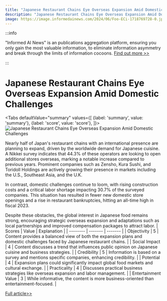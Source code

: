 ```yaml
---
title: "Japanese Restaurant Chains Eye Overseas Expansion Amid Domestic Challenges"
description: "Japanese Restaurant Chains Eye Overseas Expansion Amid Domestic Challenges"
image: https://image.informedainews.com/2024/06/Foo-ECi-1718769728-0.jpg
---
```



:::info

"Informed AI News" is an publications aggregation platform, ensuring you only gain the most valuable information, to eliminate information asymmetry and break through the limits of information cocoons.  [Find out more >>](/)

:::

# Japanese Restaurant Chains Eye Overseas Expansion Amid Domestic Challenges


<Tabs
	defaultValue="summary"
	values={[
	{label: 'summary', value: 'summary'},
	{label: 'score', value: 'score'},
]}>
<TabItem value="summary">
<img
  src="https://image.informedainews.com/2024/06/Foo-ECi-1718769728-0.jpg"
  alt="Japanese Restaurant Chains Eye Overseas Expansion Amid Domestic Challenges"
/>



Nearly half of Japan's restaurant chains with an international presence are planning to expand, driven by the worldwide demand for Japanese cuisine. A Nikkei survey indicates that 44.3% of these operators are looking to open additional stores overseas, marking a notable increase compared to previous years. Prominent companies such as Zensho, Kura Sushi, and Toridoll Holdings are actively growing their presence in markets including the U.S., Southeast Asia, and the U.K.

In contrast, domestic challenges continue to loom, with rising construction costs and a critical labor shortage impacting 30.7% of the surveyed companies. This situation has resulted in fewer new domestic store openings and a rise in restaurant bankruptcies, hitting an all-time high in fiscal 2023.

Despite these obstacles, the global interest in Japanese food remains strong, encouraging strategic overseas expansion and adaptations such as local partnerships and improved compensation packages to attract labor.
</TabItem>
<TabItem value="score">
	| Scores     | Value   | Explanation |
	| -------- | ------- | ------- |
	| Objectivity  | 5    | Content provides a balanced view of both the expansion plans and domestic challenges faced by Japanese restaurant chains.    |
	| Social Impact | 4     | Content discusses a trend that influences public opinion on Japanese cuisine and business strategies.    |
	| Credibility    | 5    | Information is based on a survey and mentions specific companies, enhancing credibility.    |
	| Potential    | 4    | Expansion plans could significantly impact global food markets and cultural exchange.    |
	| Practicality    | 4    | Discusses practical business strategies like overseas expansion and labor management.    |
	| Entertainment Value    | 3    | While informative, the content is more business-oriented than entertainment-focused.    |
</TabItem>
</Tabs>

[Full article>>](https://asia.nikkei.com/Business/Food-Beverage/More-than-40-of-Japan-restaurant-chains-to-expand-overseas)
